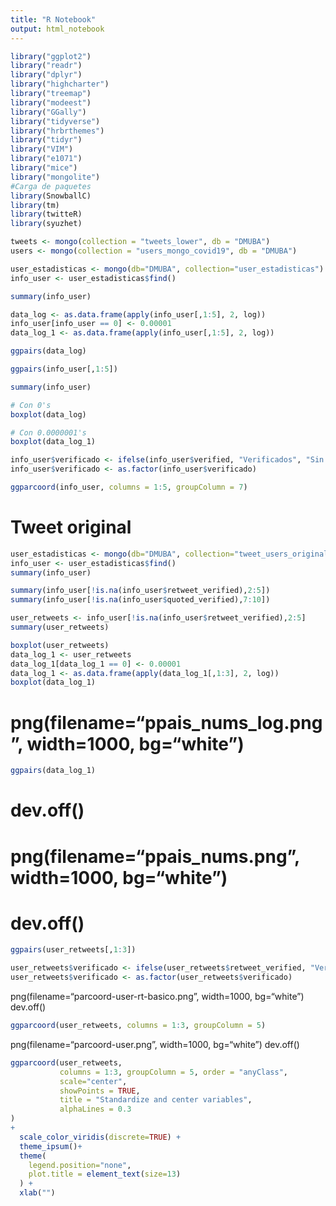 ```yaml
---
title: "R Notebook"
output: html_notebook
---
```

```r
library("ggplot2")
library("readr")
library("dplyr")
library("highcharter")
library("treemap")
library("modeest")
library("GGally")
library("tidyverse")
library("hrbrthemes")
library("tidyr")
library("VIM")
library("e1071")
library("mice")
library("mongolite")
#Carga de paquetes
library(SnowballC)
library(tm)
library(twitteR)
library(syuzhet)
```


```r

tweets <- mongo(collection = "tweets_lower", db = "DMUBA")
users <- mongo(collection = "users_mongo_covid19", db = "DMUBA")
```

```r
user_estadisticas <- mongo(db="DMUBA", collection="user_estadisticas")
info_user <- user_estadisticas$find()
```

```r
summary(info_user)
```

```r

data_log <- as.data.frame(apply(info_user[,1:5], 2, log))
info_user[info_user == 0] <- 0.00001
data_log_1 <- as.data.frame(apply(info_user[,1:5], 2, log))
```

```r
ggpairs(data_log)
```

```r
ggpairs(info_user[,1:5])
```

```r
summary(info_user)
```

```r
# Con 0's
boxplot(data_log)
```

```r
# Con 0.0000001's
boxplot(data_log_1)
```


```r

info_user$verificado <- ifelse(info_user$verified, "Verificados", "Sin verificar")
info_user$verificado <- as.factor(info_user$verificado)
```


```r
ggparcoord(info_user, columns = 1:5, groupColumn = 7) 
```

# Tweet original

```r
user_estadisticas <- mongo(db="DMUBA", collection="tweet_users_original")
info_user <- user_estadisticas$find()
summary(info_user)
```

```r
summary(info_user[!is.na(info_user$retweet_verified),2:5])
summary(info_user[!is.na(info_user$quoted_verified),7:10])
```

```r
user_retweets <- info_user[!is.na(info_user$retweet_verified),2:5]
summary(user_retweets)
```

```r
boxplot(user_retweets)
data_log_1 <- user_retweets
data_log_1[data_log_1 == 0] <- 0.00001
data_log_1 <- as.data.frame(apply(data_log_1[,1:3], 2, log))
boxplot(data_log_1)

```

# png(filename="ppais_nums_log.png", width=1000, bg="white")
```r
ggpairs(data_log_1)

```

# dev.off()
# png(filename="ppais_nums.png", width=1000, bg="white")
# dev.off()
```r
ggpairs(user_retweets[,1:3])

```

```r
user_retweets$verificado <- ifelse(user_retweets$retweet_verified, "Verificados", "Sin verificar")
user_retweets$verificado <- as.factor(user_retweets$verificado)

```

png(filename="parcoord-user-rt-basico.png", width=1000, bg="white")
dev.off()
```r
ggparcoord(user_retweets, columns = 1:3, groupColumn = 5) 

```

png(filename="parcoord-user.png", width=1000, bg="white")
dev.off()
```r
ggparcoord(user_retweets,
           columns = 1:3, groupColumn = 5, order = "anyClass",
           scale="center",
           showPoints = TRUE, 
           title = "Standardize and center variables",
           alphaLines = 0.3
)
+ 
  scale_color_viridis(discrete=TRUE) +
  theme_ipsum()+
  theme(
    legend.position="none",
    plot.title = element_text(size=13)
  ) +
  xlab("")

```


